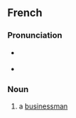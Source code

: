 ==French==

===Pronunciation===
* {{fr-muteh}} {{fr-IPA}}
* {{audio|fr|LL-Q150 (fra)-DenisdeShawi-homme d'affaires.wav|Audio (CAN)}}

===Noun===
{{fr-noun|m|f=femme d'affaires}}

# a [[businessman]]